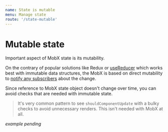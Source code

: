 ```yaml
---
name: State is mutable
menu: Manage state
route: '/state-mutable'
---
```


# Mutable state

Important aspect of MobX state is its mutability.

On the contrary of popular solutions like Redux or [useReducer] which works best with immutable data structures, the MobX is based on direct mutability to [notify any subscribers](/why-observe) about the change.

Since reference to MobX state object doesn't change over time, you can avoid checks that are needed with immutable state.

> It's very common pattern to see `shouldComponentUpdate` with a bulky checks to avoid unnecessary renders. This isn't needed with MobX at all.

_example pending_

[usereducer]: https://reactjs.org/docs/hooks-reference.html#usereducer
